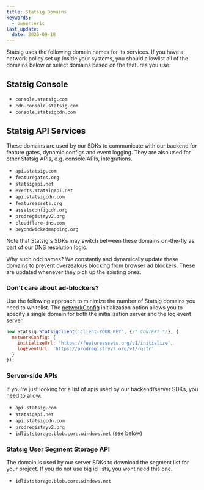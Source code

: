 ```yaml
---
title: Statsig Domains
keywords:
  - owner:eric
last_update:
  date: 2025-09-18
---
```


Statsig uses the following domain names for its services. If you have a network policy set up inside your systems, you should allowlist
all of the domains below or select domains based on the features you use.

## Statsig Console

- `console.statsig.com`
- `cdn.console.statsig.com`
- `console.statsigcdn.com`

## Statsig API Services

These domains are used by our SDKs to communicate with our backend for feature gates, dynamic configs and event logging. They are also used for other Statsig APIs, e.g. console APIs, integrations.

- `api.statsig.com`
- `featuregates.org`
- `statsigapi.net`
- `events.statsigapi.net`
- `api.statsigcdn.com`
- `featureassets.org`
- `assetsconfigcdn.org`
- `prodregistryv2.org`
- `cloudflare-dns.com`
- `beyondwickedmapping.org`

Note that Statsig's SDKs may switch between these domains on-the-fly as part of our DNS resolution logic.

<Info> Why such odd names?
We constantly and dynamically update these domains to prevent overzealous blocking from browser ad blockers. These are updated whenever they pick up the existing ones.
</Info>

### Don't care about ad-blockers?
Use the following approach to minimize the number of Statsig domains you need to whitelist. The [networkConfig](https://docs.statsig.com/client/javascript-sdk/#networkconfig-object) initialization option allows you to specify a single domain for both the initialization server and the log event server.

```js
new Statsig.StatsigClient('client-YOUR_KEY', {/* CONTEXT */}, {
  networkConfig: {
    initializeUrl: 'https://featureassets.org/v1/initialize',
    logEventUrl: 'https://prodregistryv2.org/v1/rgstr'
  }
});
```

### Server-side APIs
If you're just looking for a list of apis used by our backend/server SDKs, you need to allow:

- `api.statsig.com`
- `statsigapi.net`
- `api.statsigcdn.com`
- `prodregistryv2.org`
- `idliststorage.blob.core.windows.net` (see below)

### Statsig User Segment Storage API

The domain is used by our server SDKs to download the segment list for your project.  If you do not use big id lists, you wont need this one.

- `idliststorage.blob.core.windows.net`
